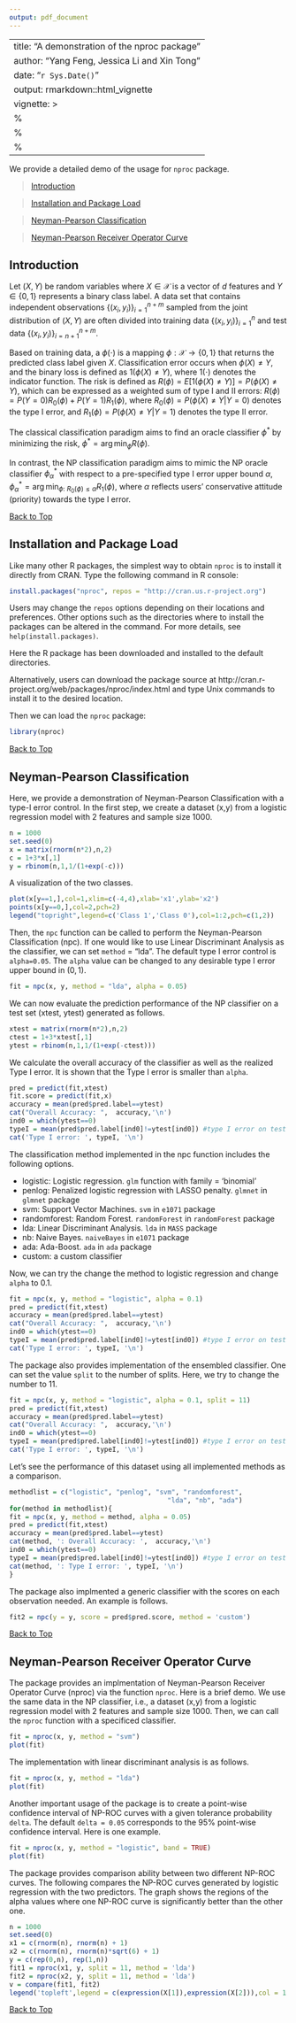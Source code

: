 ```yaml
---
output: pdf_document
---
```

<a id="top"></a>

---
title: "A demonstration of the nproc package"
author: "Yang Feng, Jessica Li and Xin Tong"
date: "`r Sys.Date()`"
output: rmarkdown::html_vignette
vignette: >
  %\VignetteIndexEntry{nproc demo}
  %\VignetteEngine{knitr::rmarkdown}
  %\VignetteEncoding{UTF-8}
---

We provide a detailed demo of the usage for `nproc` package. 

> [Introduction](#intro)

> [Installation and Package Load](#install)

> [Neyman-Pearson Classification](#npc)

> [Neyman-Pearson Receiver Operator Curve](#nproc)

<a id="intro"></a>

## Introduction 

Let $(X, Y)$ be random variables where $X\in \mathcal{X}$ is a vector of $d$ features and $Y \in \{0,1\}$ represents a binary class label. A data set that contains independent observations $\{(x_i, y_i)\}_{i=1}^{n+m}$ sampled from the joint distribution of $(X, Y)$ are often divided into training data $\{(x_i, y_i)\}_{i=1}^{n}$ and test data $\{(x_i, y_i)\}_{i=n+1}^{n+m}$. 

Based on training data, a \textit{classifier} $\phi(\cdot)$ is a mapping $\phi: \mathcal{X}\rightarrow \{0,1\}$ that returns the predicted class label given $X$. Classification error occurs when $\phi(X)\neq Y$, and the binary loss is defined as $1(\phi(X)\neq Y)$, where $1(\cdot)$ denotes the indicator function. 
The risk is defined as
$R(\phi)= E[1(\phi(X)\neq Y)]=P(\phi(X)\neq Y)$, which can be expressed as a weighted sum of type I and II errors:
$R(\phi)=P(Y=0)R_0(\phi)+P(Y=1)R_1(\phi),$ 
where
$R_0(\phi)=P(\phi(X)\neq Y|Y=0)$ denotes the type I error, and $R_1(\phi)=P(\phi(X)\neq Y|Y=1)$ denotes the type II error.

The classical classification paradigm aims to find an  oracle classifier $\phi^*$ by minimizing the risk, $\phi^*=\arg\min_{\phi}R(\phi)$.

In contrast, the NP classification paradigm aims to mimic the NP oracle classifier ${\phi}^*_\alpha$ with respect to a pre-specified type I error upper bound $\alpha$, 
$\phi^*_\alpha=\arg\min_{\phi:~R_0(\phi)\leq\alpha}R_1(\phi)$, where $\alpha$ reflects users' conservative attitude (priority) towards the type I error. 

<a id="install"></a>

[Back to Top](#top)

## Installation and Package Load
 
Like many other R packages, the simplest way to obtain `nproc` is to install it directly from CRAN. Type the following command in R console:

```r
install.packages("nproc", repos = "http://cran.us.r-project.org")
```

Users may change the `repos` options depending on their locations and preferences. Other options such as the directories where to install the packages can be altered in the command. For more details, see `help(install.packages)`.

Here the R package has been downloaded and installed to the default directories.

Alternatively, users can download the package source at http://cran.r-project.org/web/packages/nproc/index.html and type Unix commands to install it to the desired location.


Then we can load the `nproc` package:
```r
library(nproc)
```
[Back to Top](#top)

<a id="npc"></a>

## Neyman-Pearson Classification

Here, we provide a demonstration of Neyman-Pearson Classification with a type-I error control. In the first step, we create a dataset (x,y) from a logistic regression model with 2 features and sample size 1000. 
```r
n = 1000
set.seed(0)
x = matrix(rnorm(n*2),n,2)
c = 1+3*x[,1]
y = rbinom(n,1,1/(1+exp(-c)))
```
A visualization of the two classes.

```r
plot(x[y==1,],col=1,xlim=c(-4,4),xlab='x1',ylab='x2')
points(x[y==0,],col=2,pch=2)
legend("topright",legend=c('Class 1','Class 0'),col=1:2,pch=c(1,2))
```

Then, the `npc` function can be called to perform the Neyman-Pearson Classification (npc). If one would like to use Linear Discriminant Analysis as the classifier, we can set `method` = "lda". The default type I error control is `alpha=0.05`. The `alpha` value can be changed to any desirable type I error upper bound in $(0,1)$. 

```r
fit = npc(x, y, method = "lda", alpha = 0.05)
```
We can now evaluate the prediction performance of the NP classifier on a test set (xtest, ytest) generated as follows. 

```r
xtest = matrix(rnorm(n*2),n,2)
ctest = 1+3*xtest[,1]
ytest = rbinom(n,1,1/(1+exp(-ctest)))
```
We calculate the overall accuracy of the classifier as well as the realized Type I error. It is shown that the Type I error is smaller than `alpha`. 
```r
pred = predict(fit,xtest)
fit.score = predict(fit,x)
accuracy = mean(pred$pred.label==ytest)
cat("Overall Accuracy: ",  accuracy,'\n')
ind0 = which(ytest==0)
typeI = mean(pred$pred.label[ind0]!=ytest[ind0]) #type I error on test set
cat('Type I error: ', typeI, '\n')
```
The classification method implemented in the npc function includes the following options.

- logistic: Logistic regression. `glm` function with family = 'binomial'
- penlog: Penalized logistic regression with LASSO penalty. `glmnet` in `glmnet` package
- svm: Support Vector Machines. `svm` in `e1071` package
- randomforest: Random Forest. `randomForest` in `randomForest` package
- lda: Linear Discriminant Analysis. `lda` in `MASS` package
- nb: Naive Bayes. `naiveBayes` in `e1071` package
- ada: Ada-Boost. `ada` in `ada` package
- custom: a custom classifier

Now, we can try the change the method to logistic regression and change `alpha` to 0.1. 

```r
fit = npc(x, y, method = "logistic", alpha = 0.1)
pred = predict(fit,xtest)
accuracy = mean(pred$pred.label==ytest)
cat("Overall Accuracy: ",  accuracy,'\n')
ind0 = which(ytest==0)
typeI = mean(pred$pred.label[ind0]!=ytest[ind0]) #type I error on test set
cat('Type I error: ', typeI, '\n')
```

The package also provides implementation of the ensembled classifier. One can set the value `split` to the number of splits. Here, we try to change the number to 11.

```r
fit = npc(x, y, method = "logistic", alpha = 0.1, split = 11)
pred = predict(fit,xtest)
accuracy = mean(pred$pred.label==ytest)
cat("Overall Accuracy: ",  accuracy,'\n')
ind0 = which(ytest==0)
typeI = mean(pred$pred.label[ind0]!=ytest[ind0]) #type I error on test set
cat('Type I error: ', typeI, '\n')
```

Let's see the performance of this dataset using all implemented methods as a comparison. 
```r
methodlist = c("logistic", "penlog", "svm", "randomforest",
                                        "lda", "nb", "ada")
for(method in methodlist){
fit = npc(x, y, method = method, alpha = 0.05)
pred = predict(fit,xtest)
accuracy = mean(pred$pred.label==ytest)
cat(method, ': Overall Accuracy: ',  accuracy,'\n')
ind0 = which(ytest==0)
typeI = mean(pred$pred.label[ind0]!=ytest[ind0]) #type I error on test set
cat(method, ': Type I error: ', typeI, '\n')
}

```

The package also implmented a generic classifier with the scores on each observation needed. An example is follows. 

```r
fit2 = npc(y = y, score = pred$pred.score, method = 'custom')
```
[Back to Top](#top)
<a id="nproc"></a>

## Neyman-Pearson Receiver Operator Curve

The package provides an implmentation of Neyman-Pearson Receiver Operator Curve (nproc) via the function `nproc`. Here is a brief demo. We use the same data in the NP classifier, i.e., a dataset (x,y) from a logistic regression model with 2 features and sample size 1000. Then, we can call the `nproc` function with a specificed classifier. 

```r
fit = nproc(x, y, method = "svm")
plot(fit)
```

The implementation with linear discriminant analysis is as follows. 

```r
fit = nproc(x, y, method = "lda")
plot(fit)
```

Another important usage of the package is to create a point-wise confidence interval of NP-ROC curves with a given tolerance probability `delta`. The default `delta = 0.05` corresponds to the 95% point-wise confidence interval. Here is one example.

```r
fit = nproc(x, y, method = "logistic", band = TRUE)
plot(fit)
```

The package provides comparison ability between two different NP-ROC curves. The following compares the NP-ROC curves generated by logistic regression with the two predictors. The graph shows the regions of the alpha values where one NP-ROC curve is significantly better than the other one. 

```r
n = 1000
set.seed(0)
x1 = c(rnorm(n), rnorm(n) + 1)
x2 = c(rnorm(n), rnorm(n)*sqrt(6) + 1)
y = c(rep(0,n), rep(1,n))
fit1 = nproc(x1, y, split = 11, method = 'lda')
fit2 = nproc(x2, y, split = 11, method = 'lda')
v = compare(fit1, fit2)
legend('topleft',legend = c(expression(X[1]),expression(X[2])),col = 1:2,lty = c(1,1))
```

[Back to Top](#top)
